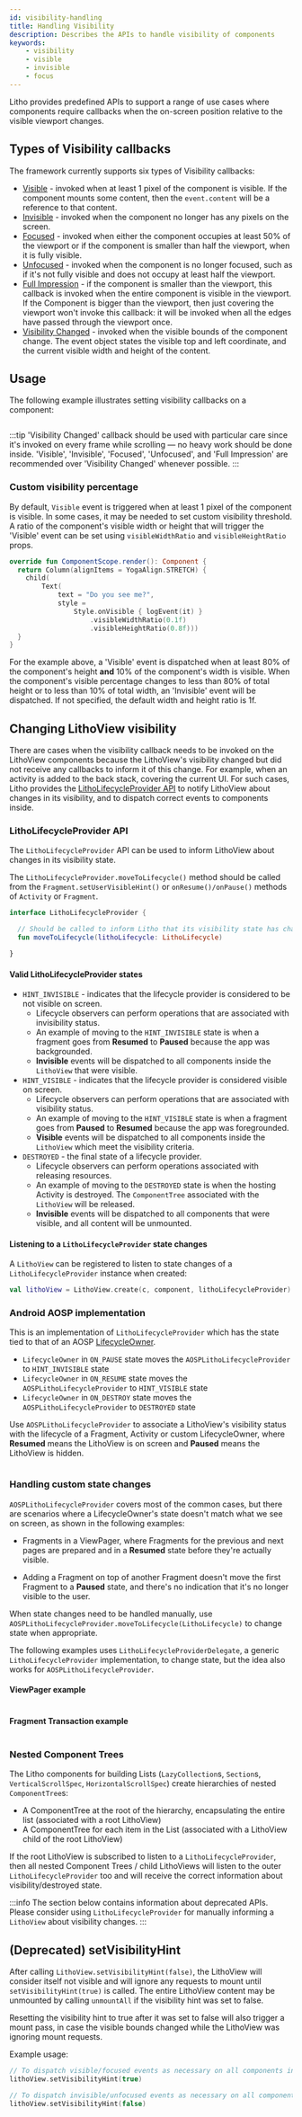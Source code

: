 ```yaml
---
id: visibility-handling
title: Handling Visibility
description: Describes the APIs to handle visibility of components
keywords:
    - visibility
    - visible
    - invisible
    - focus
---
```



Litho provides predefined APIs to support a range of use cases where components require callbacks when the on-screen position relative to the visible viewport changes.

## Types of Visibility callbacks

The framework currently supports six types of Visibility callbacks:

* [Visible](pathname:///javadoc/com/facebook/litho/VisibleEvent.html) - invoked when at least 1 pixel of the component is visible. If the component mounts some content, then the `event.content`
will be a reference to that content.
* [Invisible](pathname:///javadoc/com/facebook/litho/InvisibleEvent.html) - invoked when the component no longer has any pixels on the screen.
* [Focused](pathname:///javadoc/com/facebook/litho/FocusedVisibleEvent.html) - invoked when either the component occupies at least 50% of the viewport or if the component is smaller than half the viewport, when it is fully visible.
* [Unfocused](pathname:///javadoc/com/facebook/litho/UnfocusedVisibleEvent.html) - invoked when the component is no longer focused, such as if it's not fully visible and does not occupy at least half the viewport.
* [Full Impression](pathname:///javadoc/com/facebook/litho/FullImpressionVisibleEvent.html) - if the component is smaller than the viewport, this callback is invoked when the entire component is visible in the viewport. If the Component is bigger than the viewport, then just covering the viewport won't invoke this callback: it will be invoked when all the edges have passed through the viewport once.
* [Visibility Changed](pathname:///javadoc/com/facebook/litho/VisibilityChangedEvent.html) - invoked when the visible bounds of the component change. The event object states the visible top and left coordinate, and the current visible width and height of the content.

## Usage

The following example illustrates setting visibility callbacks on a component:

```kotlin file=sample/src/main/java/com/facebook/samples/litho/kotlin/documentation/VisibilityHandlingExampleComponent.kt start=start_example end=end_example
```

:::tip
'Visibility Changed' callback should be used with particular care since it's invoked on every frame while scrolling — no heavy work should be done inside. 'Visible', 'Invisible', 'Focused', 'Unfocused', and 'Full Impression' are recommended over 'Visibility Changed' whenever possible.
:::

### Custom visibility percentage

By default, `Visible` event is triggered when at least 1 pixel of the component is visible. In some cases, it may be needed to set custom visibility threshold. A ratio of the component's visible width or height that will trigger the 'Visible' event can be set using `visibleWidthRatio` and `visibleHeightRatio` props.

```kotlin
override fun ComponentScope.render(): Component {
  return Column(alignItems = YogaAlign.STRETCH) {
    child(
        Text(
            text = "Do you see me?",
            style =
                Style.onVisible { logEvent(it) }
                    .visibleWidthRatio(0.1f)
                    .visibleHeightRatio(0.8f)))
  }
}
```

For the example above, a 'Visible' event is dispatched when at least 80% of the component's height **and** 10% of the component's width is visible. When the component's visible percentage changes to less than 80% of total height or to less than 10% of total width, an 'Invisible' event will be dispatched. If not specified, the default width and height ratio is 1f.

## Changing LithoView visibility

There are cases when the visibility callback needs to be invoked on the LithoView components because the LithoView's visibility changed but did not receive any callbacks to inform it of this change.
For example, when an activity is added to the back stack, covering the current UI. For such cases, Litho provides the [LithoLifecycleProvider API](#litholifecycleprovider-api) to notify LithoView about changes in its visibility, and to dispatch correct events to components inside.

### LithoLifecycleProvider API

The `LithoLifecycleProvider` API can be used to inform LithoView about  changes in its visibility state.

The `LithoLifecycleProvider.moveToLifecycle()` method should be called from the `Fragment.setUserVisibleHint()` or `onResume()/onPause()` methods of `Activity` or `Fragment`.

```kotlin
interface LithoLifecycleProvider {

  // Should be called to inform Litho that its visibility state has changed
  fun moveToLifecycle(lithoLifecycle: LithoLifecycle)

}
```

#### Valid LithoLifecycleProvider states

* `HINT_INVISIBLE` - indicates that the lifecycle provider is considered to be not visible on screen.
  * Lifecycle observers can perform operations that are associated with invisibility status.
  * An example of moving to the `HINT_INVISIBLE` state is when a fragment goes from **Resumed** to **Paused** because the app was backgrounded.
  * **Invisible** events will be dispatched to all components inside the `LithoView` that were visible.
* `HINT_VISIBLE` - indicates that the lifecycle provider is considered visible on screen.
  * Lifecycle observers can perform operations that are associated with visibility status.
  * An example of moving to the `HINT_VISIBLE` state is when a fragment goes from **Paused** to **Resumed** because the app was foregrounded.
  * **Visible** events will be dispatched to all components inside the `LithoView` which meet the visibility criteria.
* `DESTROYED` - the final state of a lifecycle provider.
  * Lifecycle observers can perform operations associated with releasing resources.
  * An example of moving to the `DESTROYED` state is when the hosting Activity is destroyed. The `ComponentTree` associated with the `LithoView` will be released.
  * **Invisible** events will be dispatched to all components that were visible, and all content will be unmounted.

#### Listening to a `LithoLifecycleProvider` state changes

A `LithoView` can be registered to listen to state changes of a `LithoLifecycleProvider` instance when created:

```kotlin
val lithoView = LithoView.create(c, component, lithoLifecycleProvider)
```

### Android AOSP implementation

This is an implementation of `LithoLifecycleProvider` which has the state tied to that of an AOSP [LifecycleOwner](https://developer.android.com/topic/libraries/architecture/lifecycle#lco).

* `LifecycleOwner` in `ON_PAUSE` state moves the `AOSPLithoLifecycleProvider` to `HINT_INVISIBLE` state
* `LifecycleOwner` in `ON_RESUME` state moves the `AOSPLithoLifecycleProvider` to `HINT_VISIBLE` state
* `LifecycleOwner` in `ON_DESTROY` state moves the `AOSPLithoLifecycleProvider` to `DESTROYED` state

Use `AOSPLithoLifecycleProvider` to associate a LithoView's visibility status with the lifecycle of a Fragment, Activity or custom LifecycleOwner, where **Resumed** means the LithoView is on screen and **Paused** means the LithoView is hidden.

```kotlin file=sample/src/main/java/com/facebook/samples/litho/java/lifecycle/LifecycleDelegateActivity.kt start=start_example_lifecycleprovider end=end_example_lifecycleprovider
```

### Handling custom state changes

`AOSPLithoLifecycleProvider` covers most of the common cases, but there are scenarios where a LifecycleOwner's state doesn't match what we see on screen, as shown in the following examples:

* Fragments in a ViewPager, where Fragments for the previous and next pages are prepared and in a **Resumed** state before they're actually visible.

* Adding a Fragment on top of another Fragment doesn't move the first Fragment to a **Paused** state, and there's no indication that it's no longer visible to the user.

When state changes need to be handled manually, use `AOSPLithoLifecycleProvider.moveToLifecycle(LithoLifecycle)` to change state when appropriate.

The following examples uses `LithoLifecycleProviderDelegate`, a generic `LithoLifecycleProvider` implementation, to change state, but the idea also works for `AOSPLithoLifecycleProvider`.

#### ViewPager example

```kotlin file=sample/src/main/java/com/facebook/samples/litho/java/lifecycle/ScreenSlidePageFragment.kt start=start_example_lifecycleprovider end=end_example_lifecycleprovider
```

#### Fragment Transaction example

```kotlin file=sample/src/main/java/com/facebook/samples/litho/java/lifecycle/LifecycleFragment.kt start=start_example_lifecycleprovider end=end_example_lifecycleprovider
```

### Nested Component Trees

The Litho components for building Lists (`LazyCollection`s, `Section`s, `VerticalScrollSpec`, `HorizontalScrollSpec`) create hierarchies of nested `ComponentTree`s:

* A ComponentTree at the root of the hierarchy, encapsulating the entire list (associated with a root LithoView)
* A ComponentTree for each item in the List (associated with a LithoView child of the root LithoView)

If the root LithoView is subscribed to listen to a `LithoLifecycleProvider`, then all nested Component Trees / child LithoViews will listen to the outer `LithoLifecycleProvider` too and will receive the correct information about visibility/destroyed state.

:::info
The section below contains information about deprecated APIs. Please consider using `LithoLifecycleProvider` for manually informing a `LithoView` about visibility changes.
:::

## (Deprecated) setVisibilityHint

After calling `LithoView.setVisibilityHint(false)`, the LithoView will consider itself not visible and will ignore any requests to mount until `setVisibilityHint(true)` is called.
The entire LithoView content may be unmounted by calling `unmountAll` if the visibility hint was set to false.

Resetting the visibility hint to true after it was set to false will also trigger a mount pass, in case the visible bounds changed while the LithoView was ignoring mount requests.

Example usage:

```kotlin
// To dispatch visible/focused events as necessary on all components inside this LithoView
lithoView.setVisibilityHint(true)

// To dispatch invisible/unfocused events as necessary on all components inside this LithoView
lithoView.setVisibilityHint(false)
```
